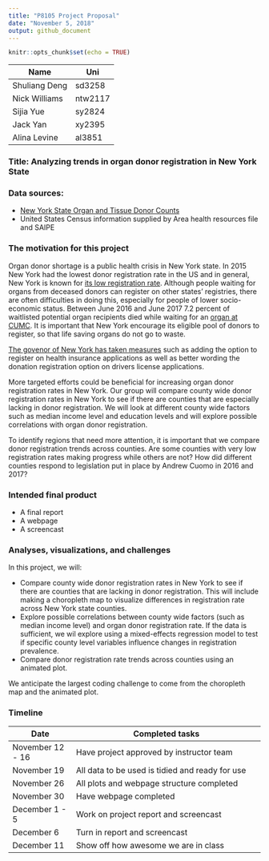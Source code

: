 ```yaml
---
title: "P8105 Project Proposal"
date: "November 5, 2018"
output: github_document
---
```


```r
knitr::opts_chunk$set(echo = TRUE)
```

|Name            | Uni       |
|----------------|-----------|
|Shuliang Deng   | sd3258    |
|Nick Williams   | ntw2117   |
|Sijia Yue       | sy2824    |
|Jack Yan        | xy2395    |
|Alina Levine    | al3851    |

### Title: Analyzing trends in organ donor registration in New York State

### Data sources: 

- [New York State Organ and Tissue Donor Counts](https://health.data.ny.gov/Health/Donate-Life-Organ-and-Tissue-Donor-Registry-Enroll/sqk8-8a2h/data?fbclid=IwAR0DjHPMd3up76Cq1bMH0z12f_vr4rLz5YwtMPcT2kc_a5nP-nVJlDEinNE)
- United States Census information supplied by Area health resources file and SAIPE

### The motivation for this project

Organ donor shortage is a public health crisis in New York state. In 2015 New York had the lowest donor registration rate in the US and in general, New York is known for [its low registration rate](https://www.nytimes.com/2018/07/11/nyregion/organ-donation-is-desperate-in-new-york.html). Although people waiting for organs from deceased donors can register on other states' registries, there are often difficulties in doing this, especially for people of lower socio-economic status. Between June 2016 and June 2017 7.2 percent of waitlisted potential organ recipients died while waiting for an [organ at CUMC](https://www.srtr.org/transplant-centers/ny-presbyterian-hospitalcolumbia-univ-medical-center-nycp/?organ=kidney&recipientType=adult&donorType=). It is important that New York encourage its eligible pool of donors to register, so that life saving organs do not go to waste.  

[The govenor of New York has taken measures](https://www.governor.ny.gov/news/governor-cuomo-announces-over-5-million-new-yorkers-enrolled-states-donate-life-registry-organ)  such as adding the option to register on health insurance applications as well as better wording the donation registration option on drivers license applications. 

More targeted efforts could be beneficial for increasing organ donor registration rates in New York. Our group will compare county wide donor registration rates in New York to see if there are counties that are especially lacking in donor registration. We will look at different county wide factors such as median income level and education levels and will explore possible correlations with organ donor registration. 

To identify regions that need more attention, it is important that we compare donor registration trends across counties. Are some counties with very low registration rates making progress while others are not? How did different counties respond to legislation put in place by Andrew Cuomo in 2016 and 2017? 


### Intended final product

*  A final report
*  A webpage
*  A screencast

### Analyses, visualizations, and challenges

In this project, we will:

* Compare county wide donor registration rates in New York to see if there are counties that are lacking in donor registration. This will include making a choropleth map to visualize differences in registration rate across New York state counties.
* Explore possible correlations between county wide factors (such as median income level) and organ donor registration rate. If the data is sufficient, we wil explore using a mixed-effects regression model to test if specific county level variables influence changes in registration prevalence.
* Compare donor registration rate trends across counties using an animated plot. 

We anticipate the largest coding challenge to come from the choropleth map and the animated plot.

### Timeline

|Date              | Completed tasks                                    |
|------------------|----------------------------------------------------|
|November 12 - 16  | Have project approved by instructor team           |
|November 19       | All data to be used is tidied and ready for use    |
|November 26       | All plots and webpage structure completed          |
|November 30       | Have webpage completed                             |
|December 1 - 5    | Work on project report and screencast              |
|December 6        | Turn in report and screencast                      |
|December 11       | Show off how awesome we are in class               |






